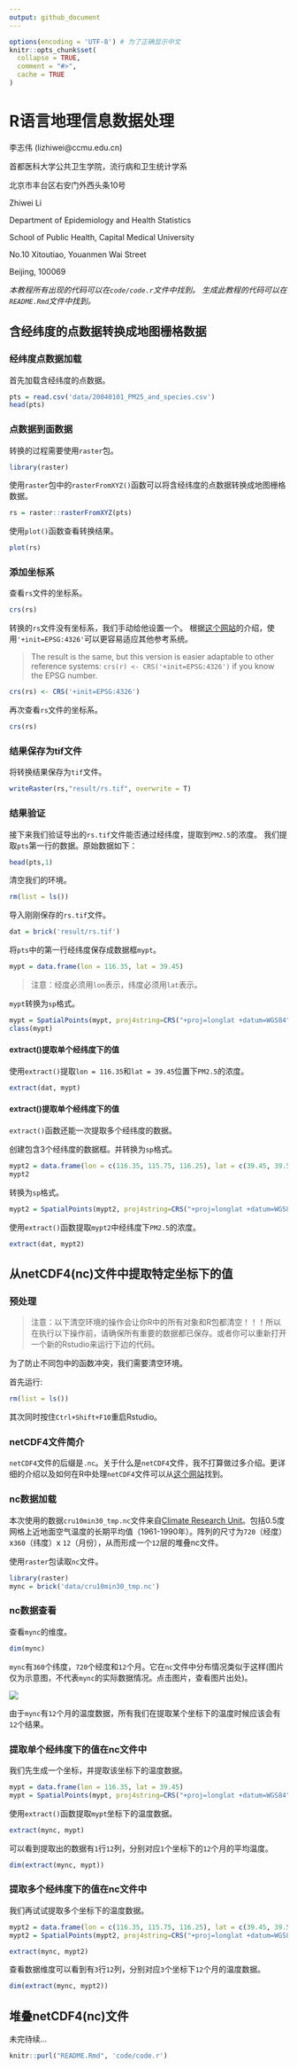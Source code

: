 ```yaml
---
output: github_document
---
```


<!-- README.md is generated from README.Rmd. Please edit that file -->

```r
options(encoding = 'UTF-8') # 为了正确显示中文
knitr::opts_chunk$set(
  collapse = TRUE,
  comment = "#>",
  cache = TRUE
)
```

# R语言地理信息数据处理

李志伟 (lizhiwei@ccmu.edu.cn)

首都医科大学公共卫生学院，流行病和卫生统计学系

北京市丰台区右安门外西头条10号

Zhiwei Li

Department of Epidemiology and Health Statistics

School of Public Health, Capital Medical University

No.10 Xitoutiao, Youanmen Wai Street

Beijing, 100069


*本教程所有出现的代码可以在`code/code.r`文件中找到。*
*生成此教程的代码可以在`README.Rmd`文件中找到。*

## 含经纬度的点数据转换成地图栅格数据

### 经纬度点数据加载

首先加载含经纬度的点数据。

```r
pts = read.csv('data/20040101_PM25_and_species.csv')
head(pts)
```
### 点数据到面数据

转换的过程需要使用`raster`包。

```r
library(raster)
```

使用`raster`包中的`rasterFromXYZ()`函数可以将含经纬度的点数据转换成地图栅格数据。

```r
rs = raster::rasterFromXYZ(pts)
```

使用`plot()`函数查看转换结果。

```r
plot(rs)
```

### 添加坐标系

查看`rs`文件的坐标系。

```r
crs(rs)
```

转换的`rs`文件没有坐标系，我们手动给他设置一个。 根据[这个网站](https://gis.stackexchange.com/questions/111226/how-to-assign-crs-to-rasterlayer-in-r)的介绍，使用`'+init=EPSG:4326'`可以更容易适应其他参考系统。

> The result is the same, but this version is easier adaptable to other reference systems: `crs(r) <- CRS('+init=EPSG:4326')` if you know the EPSG number.

```r
crs(rs) <- CRS('+init=EPSG:4326')
```

再次查看`rs`文件的坐标系。

```r
crs(rs)
```

### 结果保存为tif文件

将转换结果保存为`tif`文件。

```r
writeRaster(rs,"result/rs.tif", overwrite = T)
```

### 结果验证

接下来我们验证导出的`rs.tif`文件能否通过经纬度，提取到`PM2.5`的浓度。 我们提取`pts`第一行的数据。原始数据如下：

```r
head(pts,1)
```

清空我们的环境。

```r
rm(list = ls())
```

导入刚刚保存的`rs.tif`文件。

```r
dat = brick('result/rs.tif')
```

将`pts`中的第一行经纬度保存成数据框`mypt`。

```r
mypt = data.frame(lon = 116.35, lat = 39.45)
```

> 注意：经度必须用`lon`表示，纬度必须用`lat`表示。

`mypt`转换为`sp`格式。

```r
mypt = SpatialPoints(mypt, proj4string=CRS("+proj=longlat +datum=WGS84"))
class(mypt)
```

#### extract()提取单个经纬度下的值

使用`extract()`提取`lon = 116.35`和`lat = 39.45`位置下`PM2.5`的浓度。

```r
extract(dat, mypt)
```

#### extract()提取单个经纬度下的值

`extract()`函数还能一次提取多个经纬度的数据。

创建包含3个经纬度的数据框。并转换为`sp`格式。

```r
mypt2 = data.frame(lon = c(116.35, 115.75, 116.25), lat = c(39.45, 39.55, 39.55))
mypt2
```

转换为`sp`格式。

```r
mypt2 = SpatialPoints(mypt2, proj4string=CRS("+proj=longlat +datum=WGS84"))
```

使用`extract()`函数提取`mypt2`中经纬度下`PM2.5`的浓度。

```r
extract(dat, mypt2)
```

## 从netCDF4(nc)文件中提取特定坐标下的值

### 预处理

> 注意：以下清空环境的操作会让你R中的所有对象和R包都清空！！！所以在执行以下操作前，请确保所有重要的数据都已保存。或者你可以重新打开一个新的Rstudio来运行下边的代码。

为了防止不同包中的函数冲突，我们需要清空环境。

首先运行:

```r
rm(list = ls())
```

其次同时按住`Ctrl+Shift+F10`重启Rstudio。

### netCDF4文件简介

`netCDF4`文件的后缀是`.nc`。关于什么是`netCDF4`文件，我不打算做过多介绍。更详细的介绍以及如何在R中处理`netCDF4`文件可以从[这个网站](https://pjbartlein.github.io/REarthSysSci/netCDF.html)找到。

### nc数据加载

本次使用的数据`cru10min30_tmp.nc`文件来自[Climate Research Unit](http://www.cru.uea.ac.uk/data)。包括0.5度网格上近地面空气温度的长期平均值（1961-1990年）。阵列的尺寸为`720`（经度）x` 360`（纬度）x `12`（月份），从而形成一个`12`层的堆叠nc文件。

使用`raster`包读取`nc`文件。

```r
library(raster)
mync = brick('data/cru10min30_tmp.nc')
```

### nc数据查看

查看`mync`的维度。

```r
dim(mync)
```

`mync`有`360`个纬度，`720`个经度和`12`个月。它在`nc`文件中分布情况类似于这样(图片仅为示意图，不代表`mync`的实际数据情况。点击图片，查看图片出处)。


[![](images/nc维度示意图.png)](https://towardsdatascience.com/how-to-crack-open-netcdf-files-in-r-and-extract-data-as-time-series-24107b70dcd)


由于`mync`有`12`个月的温度数据，所有我们在提取某个坐标下的温度时候应该会有`12`个结果。

### 提取单个经纬度下的值在nc文件中

我们先生成一个坐标，并提取该坐标下的温度数据。

```r
mypt = data.frame(lon = 116.35, lat = 39.45)
mypt = SpatialPoints(mypt, proj4string=CRS("+proj=longlat +datum=WGS84")) # 将mypt转换为sp
```

使用`extract()`函数提取`mypt`坐标下的温度数据。

```r
extract(mync, mypt)
```

可以看到提取出的数据有`1`行`12`列，分别对应`1`个坐标下的`12`个月的平均温度。

```r
dim(extract(mync, mypt))
```

### 提取多个经纬度下的值在nc文件中

我们再试试提取多个坐标下的温度数据。

```r
mypt2 = data.frame(lon = c(116.35, 115.75, 116.25), lat = c(39.45, 39.55, 39.55))
mypt2 = SpatialPoints(mypt2, proj4string=CRS("+proj=longlat +datum=WGS84")) # 将mypt2转换为sp

extract(mync, mypt2)
```

查看数据维度可以看到有`3`行`12`列，分别对应`3`个坐标下`12`个月的温度数据。

```r
dim(extract(mync, mypt2))
```

## 堆叠netCDF4(nc)文件

未完待续...

```r
knitr::purl("README.Rmd", 'code/code.r')
```

